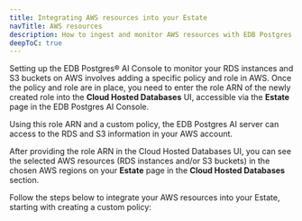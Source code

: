 ```yaml
---
title: Integrating AWS resources into your Estate
navTitle: AWS resources
description: How to ingest and monitor AWS resources with EDB Postgres AI.
deepToC: true
---
```


Setting up the EDB Postgres® AI Console to monitor your RDS instances and S3 buckets on AWS involves adding a specific policy and role in AWS. Once the policy and role are in place, you need to enter the role ARN of the newly created role into the **Cloud Hosted Databases** UI, accessible via the **Estate** page in the EDB Postgres AI Console. 

Using this role ARN and a custom policy, the EDB Postgres AI server can access to the RDS and S3 information in your AWS account. 

After providing the role ARN in the Cloud Hosted Databases UI, you can see the selected AWS resources (RDS instances and/or S3 buckets) in the chosen AWS regions on your **Estate** page in the **Cloud Hosted Databases** section.

Follow the steps below to integrate your AWS resources into your Estate, starting with creating a custom policy:


